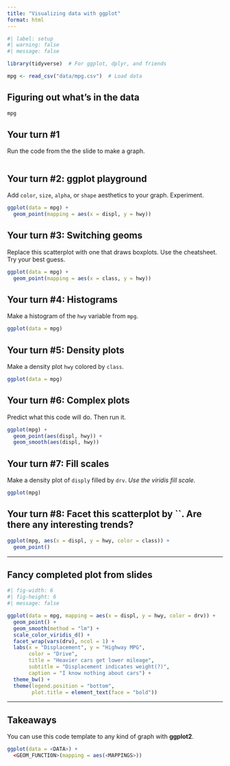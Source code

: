```yaml
---
title: "Visualizing data with ggplot"
format: html
---
```


```r
#| label: setup
#| warning: false
#| message: false

library(tidyverse)  # For ggplot, dplyr, and friends

mpg <- read_csv("data/mpg.csv")  # Load data
```

## Figuring out what's in the data

```r
mpg
```

## Your turn #1

Run the code from the the slide to make a graph.

```r

```

## Your turn #2: ggplot playground

Add `color`, `size`, `alpha`, or `shape` aesthetics to your graph. Experiment.  

```r
ggplot(data = mpg) + 
  geom_point(mapping = aes(x = displ, y = hwy))
```

## Your turn #3: Switching geoms

Replace this scatterplot with one that draws boxplots. Use the cheatsheet. Try your best guess.

```r
ggplot(data = mpg) +
  geom_point(mapping = aes(x = class, y = hwy))
```

## Your turn #4: Histograms

Make a histogram of the `hwy` variable from `mpg`.

```r
ggplot(data = mpg)
```

## Your turn #5: Density plots

Make a density plot `hwy` colored by `class`.

```r
ggplot(data = mpg) 
```

## Your turn #6: Complex plots

Predict what this code will do. Then run it.

```r
ggplot(mpg) + 
  geom_point(aes(displ, hwy)) +
  geom_smooth(aes(displ, hwy))
```

## Your turn #7: Fill scales

Make a density plot of `disply` filled by `drv`. *Use the viridis fill scale.*

```r
ggplot(mpg)
```

## Your turn #8: Facet this scatterplot by ``. Are there any interesting trends?

```r
ggplot(mpg, aes(x = displ, y = hwy, color = class)) +
  geom_point()
```

---

## Fancy completed plot from slides

```r
#| fig-width: 6
#| fig-height: 6
#| message: false

ggplot(data = mpg, mapping = aes(x = displ, y = hwy, color = drv)) +
  geom_point() +
  geom_smooth(method = "lm") + 
  scale_color_viridis_d() +
  facet_wrap(vars(drv), ncol = 1) +
  labs(x = "Displacement", y = "Highway MPG",
       color = "Drive", 
       title = "Heavier cars get lower mileage",
       subtitle = "Displacement indicates weight(?)",
       caption = "I know nothing about cars") +
  theme_bw() +
  theme(legend.position = "bottom",
        plot.title = element_text(face = "bold"))
```

---

## Takeaways

You can use this code template to any kind of graph with **ggplot2**.

```r
ggplot(data = <DATA>) +
  <GEOM_FUNCTION>(mapping = aes(<MAPPINGS>))
```
